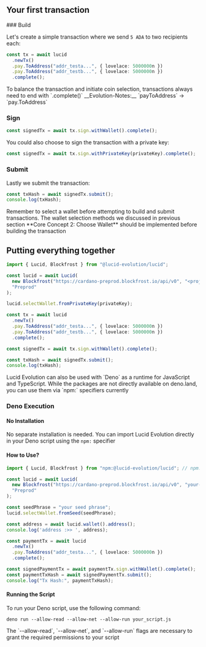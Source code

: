 
## Your first transaction

<Steps>
### Build

Let's create a simple transaction where we send `5 ADA` to two recipients each:

```typescript
const tx = await lucid
  .newTx()
  .pay.ToAddress("addr_testa...", { lovelace: 5000000n })
  .pay.ToAddress("addr_testb...", { lovelace: 5000000n })
  .complete();
```

<Callout>
  To balance the transaction and initiate coin selection, transactions always
  need to end with `.complete()`
</Callout>

<Callout type="info" emoji="ℹ️">
  __Evolution-Notes:__ `payToAddress` -> `pay.ToAddress`
</Callout>

### Sign

```typescript
const signedTx = await tx.sign.withWallet().complete();
```

You could also choose to sign the transaction with a private key:

```typescript
const signedTx = await tx.sign.withPrivateKey(privateKey).complete();
```

### Submit

Lastly we submit the transaction:

```typescript
const txHash = await signedTx.submit();
console.log(txHash);
```

</Steps>

<Callout>
  Remember to select a wallet before attempting to build and submit
  transactions. The wallet selection methods we discussed in previous section
  **Core Concept 2: Choose Wallet** should be implemented before building the
  transaction
</Callout>

## Putting everything together

```typescript
import { Lucid, Blockfrost } from "@lucid-evolution/lucid";

const lucid = await Lucid(
  new Blockfrost("https://cardano-preprod.blockfrost.io/api/v0", "<projectId>"),
  "Preprod"
);

lucid.selectWallet.fromPrivateKey(privateKey);

const tx = await lucid
  .newTx()
  .pay.ToAddress("addr_testa...", { lovelace: 5000000n })
  .pay.ToAddress("addr_testb...", { lovelace: 5000000n })
  .complete();

const signedTx = await tx.sign.withWallet().complete();

const txHash = await signedTx.submit();
console.log(txHash);
```

<Callout>
Lucid Evolution can also be used with `Deno` as a runtime for JavaScript and TypeScript. While the packages are not directly available on deno.land, you can use them via `npm:` specifiers currently
</Callout>

### Deno Execution

#### No Installation
No separate installation is needed. You can import Lucid Evolution directly in your Deno script using the `npm:` specifier

#### How to Use?
```typescript
import { Lucid, Blockfrost } from "npm:@lucid-evolution/lucid"; // npm: specifier

const lucid = await Lucid(
  new Blockfrost("https://cardano-preprod.blockfrost.io/api/v0", "your-api-key"),
  "Preprod"
);

const seedPhrase = "your seed phrase";
lucid.selectWallet.fromSeed(seedPhrase);

const address = await lucid.wallet().address();
console.log('address :>> ', address);

const paymentTx = await lucid
  .newTx()
  .pay.ToAddress("addr_testa...", { lovelace: 5000000n })
  .complete();

const signedPaymentTx = await paymentTx.sign.withWallet().complete();
const paymentTxHash = await signedPaymentTx.submit();
console.log("Tx Hash:", paymentTxHash);
```

#### Running the Script

To run your Deno script, use the following command:

```
deno run --allow-read --allow-net --allow-run your_script.js
```

<Callout>
The `--allow-read`, `--allow-net`, and `--allow-run` flags are necessary to grant the required permissions to your script
</Callout>

